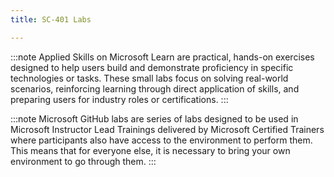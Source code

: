 ```yaml
---
title: SC-401 Labs

---
```


<Tabs>
  <TabItem label="Applied Skills">

:::note 
Applied Skills on Microsoft Learn are practical, hands-on exercises designed to help users build and demonstrate proficiency in specific technologies or tasks. These small labs focus on solving real-world scenarios, reinforcing learning through direct application of skills, and preparing users for industry roles or certifications.
:::

  <CardGrid>
    <LinkCard title="Implement retention, eDiscovery, and Communication Compliance in Microsoft Purview" href="https://learn.microsoft.com/credentials/applied-skills/implement-retention-ediscovery-and-communication-compliance-in-microsoft-purview/?WT.mc_id=studentamb_165290" /> 
    <LinkCard title="Implement information protection and data loss prevention by using Microsoft Purview" href="https://learn.microsoft.com/credentials/applied-skills/implement-information-protection-and-data-loss-prevention-by-using-microsoft-purview/?WT.mc_id=studentamb_165290" /> 
  </CardGrid>
  </TabItem>

  <TabItem label="Microsoft GitHub">

:::note 
Microsoft GitHub labs are series of labs designed to be used in Microsoft Instructor Lead Trainings delivered by Microsoft Certified Trainers where participants also have access to the environment to perform them. This means that for everyone else, it is necessary to bring your own environment to go through them. 
:::
    <LinkCard title="Prepare your environment for administration" href="https://microsoftlearning.github.io/SC-401T00-Information-Security-Administrator/Instructions/Labs/Lab0_Ex0_Lab_Setup.html" />

  <CardGrid>
    <LinkCard title="Manage compliance and security roles" href="https://microsoftlearning.github.io/SC-401T00-Information-Security-Administrator/Instructions/Labs/Lab1_Ex1_compliance_roles.html" />
    <LinkCard title="Create and manage sensitive information types" href="https://microsoftlearning.github.io/SC-401T00-Information-Security-Administrator/Instructions/Labs/Lab1_Ex2_sensitive_information_types.html" />
    <LinkCard title="Create and manage sensitivity labels" href="https://microsoftlearning.github.io/SC-401T00-Information-Security-Administrator/Instructions/Labs/Lab1_Ex3_sensitivity_labels.html" />
    <LinkCard title="Deploy Microsoft Purview Message Encryption" href="https://microsoftlearning.github.io/SC-401T00-Information-Security-Administrator/Instructions/Labs/Lab1_Ex4_message_encryption.html" />
    <LinkCard title="Implement and manage DLP policies" href="https://microsoftlearning.github.io/SC-401T00-Information-Security-Administrator/Instructions/Labs/Lab2_Ex1_DLP_policies.html" />
    <LinkCard title="Implement and manage endpoint DLP" href="https://microsoftlearning.github.io/SC-401T00-Information-Security-Administrator/Instructions/Labs/Lab2_Ex2_endpoint_DLP.html" />
    <LinkCard title="Implement Insider Risk Management" href="https://microsoftlearning.github.io/SC-401T00-Information-Security-Administrator/Instructions/Labs/Lab3_Ex1_insider_risk_management.html" />
    <LinkCard title="Implement Adaptive Protection" href="https://microsoftlearning.github.io/SC-401T00-Information-Security-Administrator/Instructions/Labs/Lab3_Ex2_adaptive_protection.html" />
    <LinkCard title="Protect data in AI environments" href="https://microsoftlearning.github.io/SC-401T00-Information-Security-Administrator/Instructions/Labs/Lab4_Ex1_dspm_for_ai.html" />
    <LinkCard title="Configure retention policies" href="https://microsoftlearning.github.io/SC-401T00-Information-Security-Administrator/Instructions/Labs/Lab5_Ex1_retention.html" />
    <LinkCard title="Search the Audit log" href="https://microsoftlearning.github.io/SC-401T00-Information-Security-Administrator/Instructions/Labs/Lab6_Ex1_audit.html" />
    <LinkCard title="Perform a content search" href="https://microsoftlearning.github.io/SC-401T00-Information-Security-Administrator/Instructions/Labs/Lab6_Ex2_content_search.html" />
    <LinkCard title="Validate sensitivity, DLP, and retention policies" href="https://microsoftlearning.github.io/SC-401T00-Information-Security-Administrator/Instructions/Labs/Lab7_Ex1_validation.html" />

  </CardGrid>
  </TabItem>
</Tabs>
